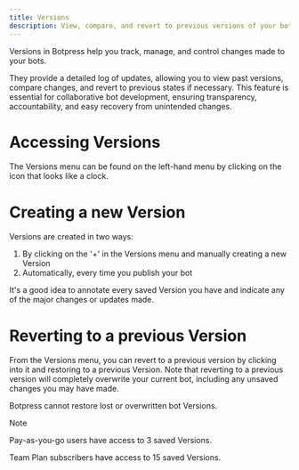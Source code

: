 ```yaml
---
title: Versions
description: View, compare, and revert to previous versions of your bot.
---
```


Versions in Botpress help you track, manage, and control changes made to your bots.

They provide a detailed log of updates, allowing you to view past versions, compare changes, and revert to previous states if necessary. This feature is essential for collaborative bot development, ensuring transparency, accountability, and easy recovery from unintended changes.

# Accessing Versions

The Versions menu can be found on the left-hand menu by clicking on the icon that looks like a clock.

# Creating a new Version

Versions are created in two ways:

1. By clicking on the '+' in the Versions menu and manually creating a new Version
2. Automatically, every time you publish your bot

It's a good idea to annotate every saved Version you have and indicate any of the major changes or updates made.

# Reverting to a previous Version

From the Versions menu, you can revert to a previous version by clicking into it and restoring to a previous Version. Note that reverting to a previous version will completely overwrite your current bot, including any unsaved changes you may have made.

Botpress cannot restore lost or overwritten bot Versions.

<Note>
Note

Pay-as-you-go users have access to 3 saved Versions.

Team Plan subscribers have access to 15 saved Versions.
</Note>
